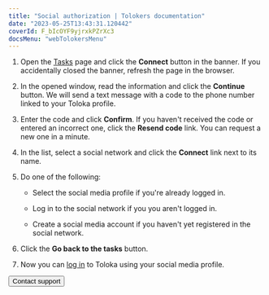 ```yaml
---
title: "Social authorization | Tolokers documentation"
date: "2023-05-25T13:43:31.120442"
coverId: F_bIcOYF9yjrxkPZrXc3
docsMenu: "webTolokersMenu"
---
```



<NewAuthorizationContent/>

1. Open the [Tasks](https://we.toloka.ai/tasks) page and click the **Connect** button in the banner. If you accidentally closed the banner, refresh the page in the browser.

2. In the opened window, read the information and click the **Continue** button. We will send a text message with a code to the phone number linked to your Toloka profile.

3. Enter the code and click **Confirm**. If you haven't received the code or entered an incorrect one, click the **Resend code** link. You can request a new one in a minute.

4. In the list, select a social network and click the **Connect** link next to its name.

5. Do one of the following:

    - Select the social media profile if you're already logged in.

    - Log in to the social network if you you aren't logged in.

    - Create a social media account if you haven't yet registered in the social network.

6. Click the **Go back to the tasks** button.

7. Now you can [log in](../register#authorization) to Toloka using your social media profile.

<Button themeColor="light" view="default" size="l" type="link" url="../troubleshooting/support?form-source=new-authorization">Contact support</Button>